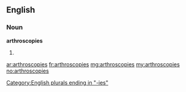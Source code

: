 ==English==

===Noun===
'''arthroscopies'''

# {{plural of|arthroscopy}}

[[Category:English plurals ending in "-ies"]]

[[ar:arthroscopies]]
[[fr:arthroscopies]]
[[mg:arthroscopies]]
[[my:arthroscopies]]
[[no:arthroscopies]]